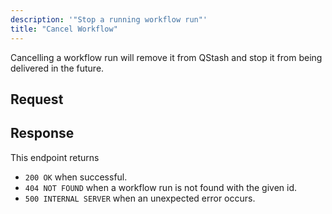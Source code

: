 ```yaml
---
description: '"Stop a running workflow run"'
title: "Cancel Workflow"
---
```

Cancelling a workflow run will remove it from QStash and stop it from being delivered
in the future.
## Request
## Response
This endpoint returns
- `200 OK` when successful.
- `404 NOT FOUND` when a workflow run is not found with the given id.
- `500 INTERNAL SERVER` when an unexpected error occurs.